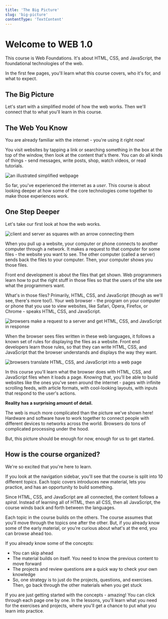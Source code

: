 ```yaml
---
title: 'The Big Picture'
slug: 'big-picture'
contentType: 'TextContent'
---
```


# Welcome to WEB 1.0

This course is Web Foundations. It's about HTML, CSS, and JavaScript, the foundational technologies
of the web.

In the first few pages, you'll learn what this course covers, who it's for, and what to expect.

## The Big Picture

Let's start with a simplified model of how the web works. Then we'll connect that to what you'll
learn in this course.

## The Web You Know

You are already familiar with the internet - you're using it right now!

You visit websites by tapping a link or searching something in the box at the top of the window,
then look at the content that's there. You can do all kinds of things - send messages, write posts,
shop, watch videos, or read tutorials.

![an illustrated simplified webpage](./example-com.png)

So far, you've experienced the internet as a _user_. This course is about looking deeper at how some
of the core technologies come together to make those experiences work.

## One Step Deeper

Let's take our first look at how the web works.

![client and server as squares with an arrow connecting them](./client-server.png)

When you pull up a website, your computer or phone connects to another computer through a network.
It makes a request to that computer for some files - the website you want to see. The other computer
(called a server) sends back the files to your computer. Then, your computer shows you those files.

Front end development is about the files that get shown. Web programmers learn how to put the right
stuff in those files so that the users of the site see what the programmers want.

What's in those files? Primarily, HTML, CSS, and JavaScript (though as we'll see, there's more
too!). Your web browser - the program on your computer or phone that you use to view websites, like
Safari, Opera, Firefox, or Chrome - speaks HTML, CSS, and JavaScript.

![browsers make a request to a server and get HTML, CSS, and JavaScript in response](./browsers-request-response.png)

When the browser sees files written in these web languages, it follows a known set of rules for
displaying the files as a website. Front end developers learn those rules, so that they can write
HTML, CSS, and JavaScript that the browser understands and displays the way they want.

![browsers translate HTML, CSS, and JavaScript into a web page](./browsers-translate-into-page.png)

In this course you'll learn what the browser does with HTML, CSS, and JavaScript files when it loads
a page. Knowing that, you'll be able to build websites like the ones you've seen around the
internet - pages with infinite scrolling feeds, with article formats, with cool-looking layouts,
with inputs that respond to the user's actions.

**Reality has a surprising amount of detail.**

The web is much more complicated than the picture we've shown here! Hardware and software have to
work together to connect people with different devices to networks across the world. Browsers do
tons of complicated processing under the hood.

But, this picture should be enough for now, enough for us to get started.

## How is the course organized?

We're so excited that you're here to learn.

If you look at the navigation sidebar, you'll see that the course is split into 10 different
_topics_. Each topic covers introduces new material, lets you practice, and has an opportunity to
build something.

Since HTML, CSS, and JavaScript are all connected, the content follows a _spiral_. Instead of
learning all of HTML, then all CSS, then all JavaScript, the course winds back and forth between the
languages.

Each topic in the course builds on the others. The course assumes that you'll move through the
topics one after the other. But, if you already know some of the early material, or you're curious
about what's at the end, you can browse ahead too.

If you already know some of the concepts:

- You can skip ahead
- The material builds on itself. You need to know the previous content to move forward
- The projects and review questions are a quick way to check your own knowledge
- So, one strategy is to just do the projects, questions, and exercises. Then, go back through the
  other materials when you get stuck

If you are just getting started with the concepts - amazing! You can click through each page one by
one. In the lessons, you'll learn what you need for the exercises and projects, where you'll get a
chance to put what you learn into practice.
